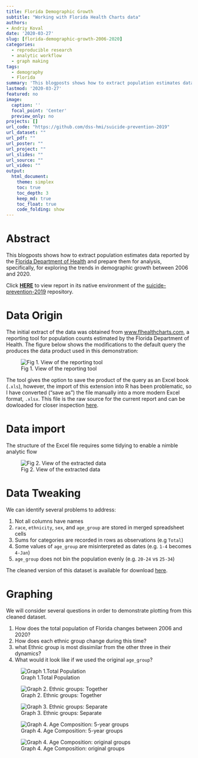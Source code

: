 ```yaml
---
title: Florida Demographic Growth 
subtitle: "Working with Florida Health Charts data"
authors: 
- Andriy Koval
date: '2020-03-27'
slug: [florida-demographic-growth-2006-2020]
categories:
  - reproducible research
  - analytic workflow
  - graph making
tags:
  - demography
  - Florida
summary: 'This blogposts shows how to extract population estimates data reported by the Florida Department of Health and prepare them for analysis, specifically, for exploring the trends in demograph growth between 2006 and 2020'
lastmod: '2020-03-27'
featured: no
image:
  caption: ''
  focal_point: 'Center'
  preview_only: no
projects: []
url_code: "https://github.com/dss-hmi/suicide-prevention-2019"
url_dataset: ""
url_pdf: ""
url_poster: ""
url_project: ""
url_slides: ""
url_source: ""
url_video: ""
output:
  html_document:
    theme: simplex
    toc: true
    toc_depth: 3
    keep_md: true
    toc_float: true
    code_folding: show
---
```


# Abstract

This blogposts shows how to extract population estimates data reported by the [Florida Department of Health](http://www.flhealthcharts.com/FLQUERY/Population/PopulationRpt.aspx) and prepare them for analysis, specifically, for exploring the trends in demographic growth between 2006 and 2020.

Click __[HERE](https://raw.githack.com/dss-hmi/suicide-prevention-2019/85e829e9a20aa3640051e8a019cdabeff5409701/analysis/blogposts/florida-demographic-growth/fl-demo-growth.html)__ to view report in its native environment of the [suicide-prevention-2019](https://github.com/dss-hmi/suicide-prevention-2019) repository.


# Data Origin

The initial extract of the data was obtained from [www.flhealthcharts.com](http://www.flhealthcharts.com/FLQUERY/Population/PopulationRpt.aspx), a reporting tool for population counts estimated by the Florida Department of Health. The figure below shows the modifications to the default query the produces the data product used in this demonstration:  


![Fig 1. View of the reporting tool](fig/FloridaPopulation-2006-2020.PNG)

The tool gives the option to save the product of the query as an Excel book (`.xls`), however, the import of this extension into R has been problematic, so I have converted ("save as") the file manually into a more modern Excel format, `.xlsx`. This file is the raw source for the current report and can be dowloaded for closer inspection [here](https://github.com/dss-hmi/suicide-prevention-2019/raw/3ff78365931214e342640523f2096c2eac443b2f/analysis/blogposts/florida-demographic-growth/data/FloridaPopulation.xlsx). 


# Data import 

The structure of the Excel file requires some tidying to enable a nimble analytic flow

![Fig 2. View of the extracted data](fig/extracted-data.PNG)

# Data Tweaking

We can identify several problems to address:  

1. Not all columns have names  
2. `race`, `ethnicity`, `sex`, and `age_group` are stored in merged spreadsheet cells     
3. Sums for categories are recorded in rows as observations (e.g `Total`)   
4. Some values of `age_group` are misinterpreted as dates (e.g. `1-4` becomes `4-Jan`)     
5. `age_group` does not bin the population evenly (e.g. `20-24` vs `25-34`)       

The cleaned version of this dataset is available for download [here](https://github.com/dss-hmi/suicide-prevention-2019/blob/4b2c812274c678b80ae351045619d3135d4e271f/analysis/blogposts/florida-demographic-growth/data/clean_data.rds).

# Graphing

We will consider several questions in order to demonstrate plotting from this cleaned dataset. 

1. How does the total population of Florida changes between 2006 and 2020?  
2. How does each ethnic group change during this time?  
3. what Ethnic group is most dissimilar from the other three in their dynamics?  
4. What would it look like if we used the original `age_group`?  


![Graph 1.Total Population](fig/g0-1.PNG)  

![Graph 2. Ethnic groups: Together](fig/g1-1.PNG)  

![Graph 3. Ethnic groups: Separate](fig/g2-1.PNG)  

![Graph 4. Age Composition: 5-year groups](fig/q1-1.PNG)  

![Graph 4. Age Composition: original groups](fig/q2-1.PNG)  